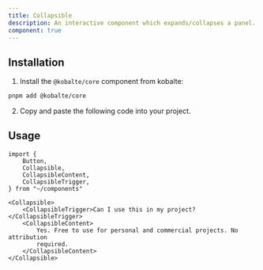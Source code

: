 ```yaml
---
title: Collapsible
description: An interactive component which expands/collapses a panel.
component: true
---
```


<ComponentExample src="/src/components/examples/collapsible/demo.tsx">
	<CollapsibleDemo />
</ComponentExample>

## Installation

1. Install the `@kobalte/core` component from kobalte:

```bash
pnpm add @kobalte/core
```

2. Copy and paste the following code into your project.

<ComponentSource src="/src/components/ui/collapsible.tsx" />

## Usage

```tsx
import {
	Button,
	Collapsible,
	CollapsibleContent,
	CollapsibleTrigger,
} from "~/components"
```

```tsx
<Collapsible>
	<CollapsibleTrigger>Can I use this in my project?</CollapsibleTrigger>
	<CollapsibleContent>
		Yes. Free to use for personal and commercial projects. No attribution
		required.
	</CollapsibleContent>
</Collapsible>
```
